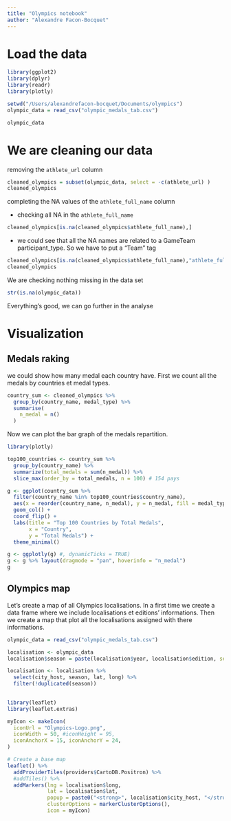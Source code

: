 ```yaml
---
title: "Olympics notebook"
author: "Alexandre Facon-Bocquet"
---
```


# Load the data

```r
library(ggplot2)
library(dplyr)
library(readr)
library(plotly)
```

```r
setwd("/Users/alexandrefacon-bocquet/Documents/olympics")
olympic_data = read_csv("olympic_medals_tab.csv")
```

```r

olympic_data
```

# We are cleaning our data

removing the `athlete_url` column

```r
cleaned_olympics = subset(olympic_data, select = -c(athlete_url) )
cleaned_olympics
```

completing the NA values of the `athlete_full_name` column

-   checking all NA in the `athlete_full_name`

```r
cleaned_olympics[is.na(cleaned_olympics$athlete_full_name),]
```

-   we could see that all the NA names are related to a GameTeam participant_type. So we have to put a "Team" tag

```r
cleaned_olympics[is.na(cleaned_olympics$athlete_full_name),"athlete_full_name"] <- "Team Medal"
cleaned_olympics
```

We are checking nothing missing in the data set

```r
str(is.na(olympic_data))
```

Everything's good, we can go further in the analyse

# Visualization

## Medals raking

we could show how many medal each country have. First we count all the medals by countries et medal types.

```r
country_sum <- cleaned_olympics %>%
  group_by(country_name, medal_type) %>%
  summarise(
    n_medal = n()
  )
```

Now we can plot the bar graph of the medals repartition.

```r
library(plotly)

top100_countries <- country_sum %>%
  group_by(country_name) %>%
  summarize(total_medals = sum(n_medal)) %>%
  slice_max(order_by = total_medals, n = 100) # 154 pays

g <- ggplot(country_sum %>%
  filter(country_name %in% top100_countries$country_name),
  aes(x = reorder(country_name, n_medal), y = n_medal, fill = medal_type)) +
  geom_col() +
  coord_flip() +
  labs(title = "Top 100 Countries by Total Medals",
       x = "Country",
       y = "Total Medals") +
  theme_minimal()

g <- ggplotly(g) #, dynamicTicks = TRUE)
g <- g %>% layout(dragmode = "pan", hoverinfo = "n_medal")
g
```

## Olympics map

Let's create a map of all Olympics localisations. In a first time we create a data frame where we include localisations et editions' informations. Then we create a map that plot all the localisations assigned with there informations.

```r
olympic_data = read_csv("olympic_medals_tab.csv")

localisation <- olympic_data
localisation$season = paste(localisation$year, localisation$edition, sep = " ")

localisation <- localisation %>%
  select(city_host, season, lat, long) %>%
  filter(!duplicated(season))
  

library(leaflet)
library(leaflet.extras)

myIcon <- makeIcon(
  iconUrl = "Olympics-Logo.png",
  iconWidth = 50, #iconHeight = 95,
  iconAnchorX = 15, iconAnchorY = 24,
)

# Create a base map
leaflet() %>%
  addProviderTiles(providers$CartoDB.Positron) %>%  
  #addTiles() %>%
  addMarkers(lng = localisation$long, 
             lat = localisation$lat, 
             popup = paste0("<strong>", localisation$city_host, "</strong><br>","Edition: ", localisation$season),
             clusterOptions = markerClusterOptions(),
             icon = myIcon)
```
